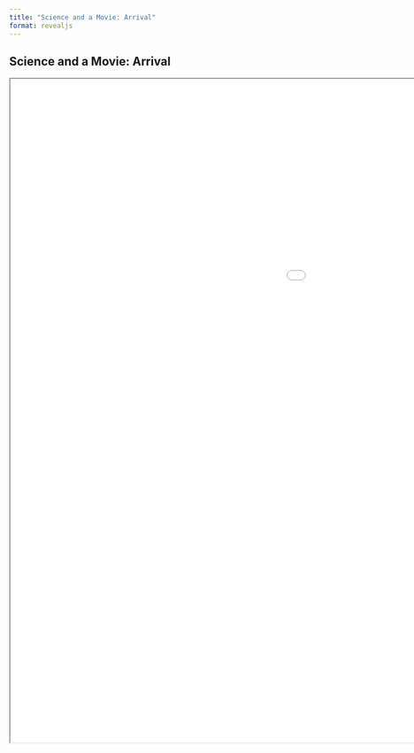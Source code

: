 ```yaml
---
title: "Science and a Movie: Arrival"
format: revealjs
---
```


## Science and a Movie: Arrival

<iframe src="arrival.pdf" width="1600" height="1200"></iframe>